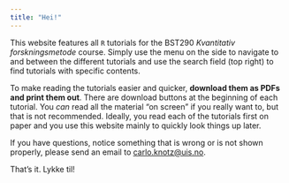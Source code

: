 ```yaml
---
title: "Hei!"
---
```


This website features all `R` tutorials for the BST290 *Kvantitativ forskningsmetode* course. Simply use the menu on the side to navigate to and between the different tutorials and use the search field (top right) to find tutorials with specific contents.

::: {.callout-important}

To make reading the tutorials easier and quicker, **download them as PDFs and print them out**. There are download buttons at the beginning of each tutorial. You *can* read all the material "on screen" if you really want to, but that is not recommended. Ideally, you read each of the tutorials first on paper and you use this website mainly to quickly look things up later.

:::

If you have questions, notice something that is wrong or is not shown properly, please send an email to [carlo.knotz@uis.no](mailto:carlo.knotz@uis.no).

That's it. Lykke til!